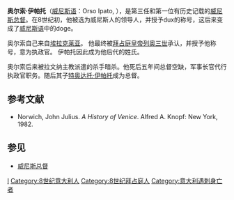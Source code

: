 {{Infobox Monarch
|title=威尼斯总督
|name=奥尔索·伊帕托
| image= Doge Orso Ipato.png
| caption = 纹章
| reign = 726-737
| predecessor = [[马塞洛·特加利亚诺|马塞洛·特加利亚诺]]
| successor = [[特奥达托·伊帕托|特奥达托·伊帕托]]
| spouse 1 = 
| spouse 2 =
| issue = [[特奥达托·伊帕托|特奥达托·伊帕托]]
| dynasty = 
| father = 
| mother = 
| birth_date = 
| birth_place = 
| death_date =
| death_place = 
| place of burial = 
|}}
'''奥尔索·伊帕托'''（[[威尼斯语|威尼斯语]]：Orso Ipato, {{lang-la|Ursus Hypatus}}），是第三任和第一位有历史记载的[[威尼斯总督|威尼斯总督]]。在8世纪初，他被选为威尼斯人的领导人，并授予dux的称号，这后来变成了[[威尼斯语|威尼斯语]]中的doge。 

奥尔索自己来自[[埃拉克莱亚|埃拉克莱亚]]。 他最终被[[拜占庭皇帝|拜占庭皇帝]][[列奥三世|列奥三世]]承认，并授予他称号{{le|Hypatos|Hypatos}}，意为执政官。 伊帕托因此成为他后代的姓氏。

奥尔索后来被拉文纳主教派遣的杀手暗杀。他死后五年间总督空缺，军事长官代行执政官职务。随后其子[[特奥达托·伊帕托|特奥达托·伊帕托]]成为总督。



== 参考文献 ==
*Norwich, John Julius. ''A History of Venice''. Alfred A. Knopf: New York, 1982.
==参见==
*[[威尼斯总督|威尼斯总督]]

{{S-start}}
{{s-off}}
{{succession box |
  before= [[马塞洛·特加利亚诺|马塞洛·特加利亚诺]]|
  title=[[威尼斯总督|威尼斯总督]] |
  years=726年－737年|
  after= [[特奥达托·伊帕托|特奥达托·伊帕托]]
}}
{{S-end}}
{{Authority control}}
[[Category:威尼斯总督|I]]
[[Category:8世纪意大利人|Category:8世纪意大利人]]
[[Category:8世纪拜占庭人|Category:8世纪拜占庭人]]
[[Category:意大利遇刺身亡者|Category:意大利遇刺身亡者]]